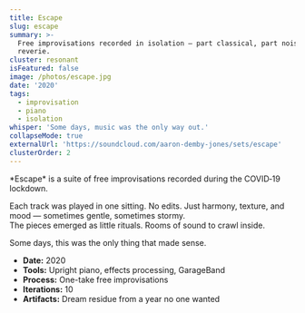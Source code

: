 ```yaml
---
title: Escape
slug: escape
summary: >-
  Free improvisations recorded in isolation — part classical, part noise, part
  reverie.
cluster: resonant
isFeatured: false
image: /photos/escape.jpg
date: '2020'
tags:
  - improvisation
  - piano
  - isolation
whisper: 'Some days, music was the only way out.'
collapseMode: true
externalUrl: 'https://soundcloud.com/aaron-demby-jones/sets/escape'
clusterOrder: 2
---
```


<ProjectOverview>
*Escape* is a suite of free improvisations recorded during the COVID‑19 lockdown.

Each track was played in one sitting. No edits. Just harmony, texture, and mood — sometimes gentle, sometimes stormy.  
The pieces emerged as little rituals. Rooms of sound to crawl inside.  
</ProjectOverview>

<MediaSection title="Selected Movements">
  <MediaItem
    title="Endure"
    description="An almost underwater-type resonance. Sparse, Bach-adjacent counterpoint."
    soundCloudUrl="https://soundcloud.com/aaron-demby-jones/endure"
  />
  <MediaItem
    title="Frustration"
    description="A burst of motion and tension. Notes sloshing in place before collapsing."
    soundCloudUrl="https://soundcloud.com/aaron-demby-jones/frustration"
  />
  <MediaItem
    title="Denmark"
    description="An ethereal electronic ode. Nostalgic, sci-fi overtones."
    soundCloudUrl="https://soundcloud.com/aaron-demby-jones/denmark"
  />
</MediaSection>

<MediaSection title="Full Suite">
  <MediaItem
    title="Escape (Full Album)"
    description="The complete improvisation set — ten tracks of solitary sound."
    soundCloudUrl="https://soundcloud.com/aaron-demby-jones/sets/escape"
  />
</MediaSection>

<FieldNote>
Some days, this was the only thing that made sense.
</FieldNote>

<CollapseMetadata>
  <ul>
    <li><strong>Date:</strong> 2020</li>
    <li><strong>Tools:</strong> Upright piano, effects processing, GarageBand</li>
    <li><strong>Process:</strong> One-take free improvisations</li>
    <li><strong>Iterations:</strong> 10</li>
    <li><strong>Artifacts:</strong> Dream residue from a year no one wanted</li>
  </ul>
</CollapseMetadata>

<CallToAction email="aaron.demby.jones@gmail.com" />
